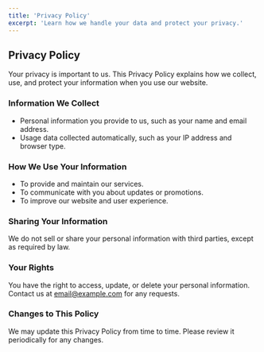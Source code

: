 ```yaml
---
title: 'Privacy Policy'
excerpt: 'Learn how we handle your data and protect your privacy.'
---
```


## Privacy Policy

Your privacy is important to us. This Privacy Policy explains how we collect, use, and protect your information when you use our website.

### Information We Collect

- Personal information you provide to us, such as your name and email address.
- Usage data collected automatically, such as your IP address and browser type.

### How We Use Your Information

- To provide and maintain our services.
- To communicate with you about updates or promotions.
- To improve our website and user experience.

### Sharing Your Information

We do not sell or share your personal information with third parties, except as required by law.

### Your Rights

You have the right to access, update, or delete your personal information. Contact us at [email@example.com](mailto:email@example.com) for any requests.

### Changes to This Policy

We may update this Privacy Policy from time to time. Please review it periodically for any changes.
